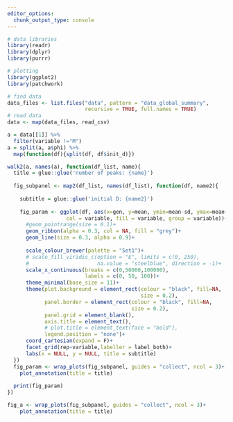 ```yaml
---
editor_options:
  chunk_output_type: console
---
```


```r
# data libraries
library(readr)
library(dplyr)
library(purrr)

# plotting
library(ggplot2)
library(patchwork)
```

```r
# find data
data_files <- list.files("data", pattern = "data_global_summary",
                         recursive = TRUE, full.names = TRUE)
# read data
data <- map(data_files, read_csv)
```

```r
a = data[[1]] %>% 
  filter(variable !="M")
a = split(a, a$phi) %>% 
  map(function(df){split(df, df$init_d)})

walk2(a, names(a), function(df_list, name){
  title = glue::glue('number of peaks: {name}')
  
  fig_subpanel <- map2(df_list, names(df_list), function(df, name2){
    
    subtitle = glue::glue('initial D: {name2}')
    
    fig_param <- ggplot(df, aes(x=gen, y=mean, ymin=mean-sd, ymax=mean+sd,
                   col = variable, fill = variable, group = variable))+
      #geom_pointrange(size = 0.1)+  
      geom_ribbon(alpha = 0.3, col = NA, fill = "grey")+
      geom_line(size = 0.3, alpha = 0.9)+
      
      scale_colour_brewer(palette = "Set1")+
      # scale_fill_viridis_c(option = "E", limits = c(0, 250),
      #                      na.value = "steelblue", direction = -1)+
      scale_x_continuous(breaks = c(0,50000,100000),
                         labels = c(0, 50, 100))+
      theme_minimal(base_size = 11)+
      theme(plot.background = element_rect(colour = "black", fill=NA,
                                           size = 0.2),
            panel.border = element_rect(colour = "black", fill=NA,
                                        size = 0.2),
            panel.grid = element_blank(),
            axis.title = element_text(),
            # plot.title = element_text(face = "bold"),
            legend.position = "none")+
      coord_cartesian(expand = F)+
      facet_grid(rep~variable,labeller = label_both)+
      labs(x = NULL, y = NULL, title = subtitle)
  })
  fig_param <- wrap_plots(fig_subpanel, guides = "collect", ncol = 3)+
    plot_annotation(title = title)
  
  print(fig_param)
})

fig_a <- wrap_plots(fig_subpanel, guides = "collect", ncol = 3)+
    plot_annotation(title = title)
```

